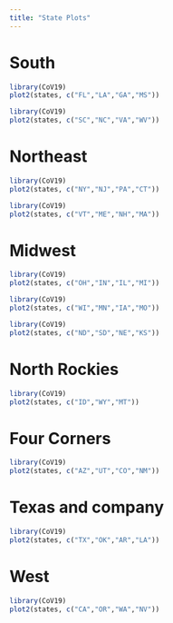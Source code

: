 ```yaml
---
title: "State Plots"
---
```


# South

```r
library(CoV19)
plot2(states, c("FL","LA","GA","MS"))
```

```r
library(CoV19)
plot2(states, c("SC","NC","VA","WV"))
```

# Northeast

```r
library(CoV19)
plot2(states, c("NY","NJ","PA","CT"))
```

```r
library(CoV19)
plot2(states, c("VT","ME","NH","MA"))
```

# Midwest


```r
library(CoV19)
plot2(states, c("OH","IN","IL","MI"))
```

```r
library(CoV19)
plot2(states, c("WI","MN","IA","MO"))
```

```r
library(CoV19)
plot2(states, c("ND","SD","NE","KS"))
```

# North Rockies

```r
library(CoV19)
plot2(states, c("ID","WY","MT"))
```

# Four Corners

```r
library(CoV19)
plot2(states, c("AZ","UT","CO","NM"))
```

# Texas and company

```r
library(CoV19)
plot2(states, c("TX","OK","AR","LA"))
```

# West

```r
library(CoV19)
plot2(states, c("CA","OR","WA","NV"))
```